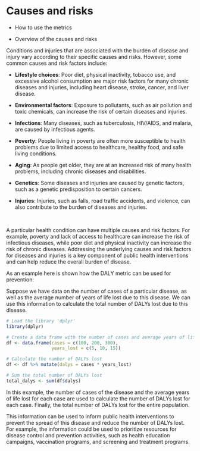 # Causes and risks {#sec-ch13Causes}

-   How to use the metrics

-   Overview of the causes and risks

Conditions and injuries that are associated with the burden of disease and injury vary according to their specific causes and risks. However, some common causes and risk factors include:

-   **Lifestyle choices**: Poor diet, physical inactivity, tobacco use, and excessive alcohol consumption are major risk factors for many chronic diseases and injuries, including heart disease, stroke, cancer, and liver disease.

-   **Environmental factors**: Exposure to pollutants, such as air pollution and toxic chemicals, can increase the risk of certain diseases and injuries.

-   **Infections**: Many diseases, such as tuberculosis, HIV/AIDS, and malaria, are caused by infectious agents.

-   **Poverty**: People living in poverty are often more susceptible to health problems due to limited access to healthcare, healthy food, and safe living conditions.

-   **Aging**: As people get older, they are at an increased risk of many health problems, including chronic diseases and disabilities.

-   **Genetics**: Some diseases and injuries are caused by genetic factors, such as a genetic predisposition to certain cancers.

-   **Injuries**: Injuries, such as falls, road traffic accidents, and violence, can also contribute to the burden of diseases and injuries.

\

A particular health condition can have multiple causes and risk factors. For example, poverty and lack of access to healthcare can increase the risk of infectious diseases, while poor diet and physical inactivity can increase the risk of chronic diseases. Addressing the underlying causes and risk factors for diseases and injuries is a key component of public health interventions and can help reduce the overall burden of disease.

As an example here is shown how the DALY metric can be used for prevention:

Suppose we have data on the number of cases of a particular disease, as well as the average number of years of life lost due to this disease. We can use this information to calculate the total number of DALYs lost due to this disease.

```r
# Load the library 'dplyr'
library(dplyr)

# Create a data frame with the number of cases and average years of life lost
df <- data.frame(cases = c(100, 200, 300),
                 years_lost = c(5, 10, 15))

# Calculate the number of DALYs lost
df <- df %>% mutate(dalys = cases * years_lost)

# Sum the total number of DALYs lost
total_dalys <- sum(df$dalys)

```

In this example, the number of cases of the disease and the average years of life lost for each case are used to calculate the number of DALYs lost for each case. Finally, the total number of DALYs lost for the entire population.

This information can be used to inform public health interventions to prevent the spread of this disease and reduce the number of DALYs lost. For example, the information could be used to prioritize resources for disease control and prevention activities, such as health education campaigns, vaccination programs, and screening and treatment programs.

